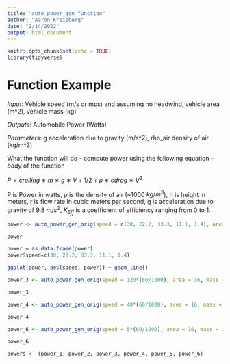 ```yaml
---
title: "auto_power_gen_function"
author: "Aaron Kreisberg"
date: "2/14/2022"
output: html_document
---
```


```r
knitr::opts_chunk$set(echo = TRUE)
library(tidyverse)
```

# Function Example

*Input*: Vehicle speed (m/s or mps) and assuming no headwind, vehicle area (m^2), vehicle mass (kg)

*Outputs*: Automobile Power (Watts)

*Parameters*: g acceleration due to gravity (m/s^2), rho_air density of air (kg/m^3) 

What the function will do - compute power using the following equation - *body* of the function 

$P = crolling∗m∗g∗V+1/2+ρ∗cdrag∗V^3$

P is Power in watts, ρ is the density of air (~1000 $kg/m^3$), h is height in meters, r is flow rate in cubic meters per second, g is acceleration due to gravity of 9.8 $m/s^2$, $K_{Eff}$ is a coefficient of efficiency ranging from 0 to 1.

```r
power <- auto_power_gen_orig(speed = c(30, 22.2, 33.3, 11.1, 1.4), area = 16, mass = 31752) 

power
```

```r
power = as.data.frame(power)
power$speed=c(30, 22.2, 33.3, 11.1, 1.4)

ggplot(power, aes(speed, power)) + geom_line()
```

```r
power_3 <- auto_power_gen_orig(speed = 120*(60/1000), area = 16, mass = 31752) 

power_3
```

```r
power_4 <- auto_power_gen_orig(speed = 40*(60/1000), area = 16, mass = 31752) 

power_4
```

```r
power_6 <- auto_power_gen_orig(speed = 5*(60/1000), area = 16, mass = 31752) 

power_6
```

```r
powers <- (power_1, power_2, power_3, power_4, power_5, power_6)
```

